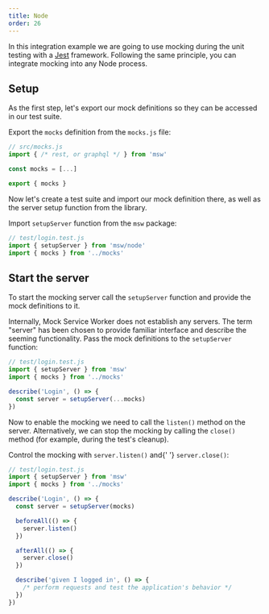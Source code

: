 ```yaml
---
title: Node
order: 26
---
```


In this integration example we are going to use mocking during the unit testing with a [Jest](https://jestjs.io/) framework. Following the same principle, you can integrate mocking into any Node process.

## Setup

As the first step, let's export our mock definitions so they can be accessed in our test suite.

<Action>
  Export the <code>mocks</code> definition from the <code>mocks.js</code> file:
</Action>

```js showLineNumbers focusedLines=6
// src/mocks.js
import { /* rest, or graphql */ } from 'msw'

const mocks = [...]

export { mocks }
```

Now let's create a test suite and import our mock definition there, as well as the server setup function from the library.

<Action>
  Import <code>setupServer</code> function from the <code>msw</code> package:
</Action>

```js showLineNumbers focusedLines=2-3
// test/login.test.js
import { setupServer } from 'msw/node'
import { mocks } from '../mocks'
```

## Start the server

To start the mocking server call the `setupServer` function and provide the mock definitions to it.

<Hint>
  Internally, Mock Service Worker does not establish any servers. The term
  "server" has been chosen to provide familiar interface and describe the
  seeming functionality.
</Hint>
<Action>
  Pass the mock definitions to the <code>setupServer</code> function:
</Action>

```js showLineNumbers focusedLines=6
// test/login.test.js
import { setupServer } from 'msw'
import { mocks } from '../mocks'

describe('Login', () => {
  const server = setupServer(...mocks)
})
```

Now to enable the mocking we need to call the `listen()` method on the server. Alternatively, we can stop the mocking by calling the `close()` method (for example, during the test's cleanup).

<Action>
  Control the mocking with <code>server.listen()</code> and{' '}
  <code>server.close()</code>:
</Action>

```js showLineNumbers focusedLines=9,13
// test/login.test.js
import { setupServer } from 'msw'
import { mocks } from '../mocks'

describe('Login', () => {
  const server = setupServer(mocks)

  beforeAll(() => {
    server.listen()
  })

  afterAll(() => {
    server.close()
  })

  describe('given I logged in', () => {
    /* perform requests and test the application's behavior */
  })
})
```
